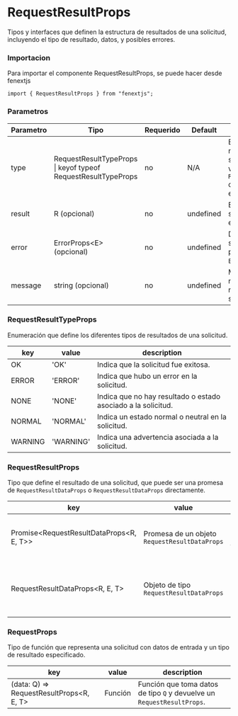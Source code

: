 # RequestResultProps

Tipos y interfaces que definen la estructura de resultados de una solicitud, incluyendo el tipo de resultado, datos, y posibles errores.

### Importacion

Para importar el componente RequestResultProps, se puede hacer desde fenextjs

```tsx copy
import { RequestResultProps } from "fenextjs";
```

### Parametros

| Parametro | Tipo                                                          | Requerido | Default   | Descripcion                                                                                                                  |
| --------- | ------------------------------------------------------------- | --------- | --------- | ---------------------------------------------------------------------------------------------------------------------------- |
| type      | RequestResultTypeProps \| keyof typeof RequestResultTypeProps | no        | N/A       | Especifica el tipo de resultado de la solicitud; acepta un valor del enum `RequestResultTypeProps` o una cadena equivalente. |
| result    | R (opcional)                                                  | no        | undefined | El resultado de la solicitud si esta fue exitosa.                                                                            |
| error     | ErrorProps\<E\> (opcional)                                    | no        | undefined | Detalles del error si la solicitud falló, definidos por la interfaz `ErrorProps`.                                            |
| message   | string (opcional)                                             | no        | undefined | Mensaje adicional relacionado con el resultado de la solicitud.                                                              |

### RequestResultTypeProps

Enumeración que define los diferentes tipos de resultados de una solicitud.

| key     | value     | description                                                   |
| ------- | --------- | ------------------------------------------------------------- |
| OK      | 'OK'      | Indica que la solicitud fue exitosa.                          |
| ERROR   | 'ERROR'   | Indica que hubo un error en la solicitud.                     |
| NONE    | 'NONE'    | Indica que no hay resultado o estado asociado a la solicitud. |
| NORMAL  | 'NORMAL'  | Indica un estado normal o neutral en la solicitud.            |
| WARNING | 'WARNING' | Indica una advertencia asociada a la solicitud.               |

### RequestResultProps

Tipo que define el resultado de una solicitud, que puede ser una promesa de `RequestResultDataProps` o `RequestResultDataProps` directamente.

| key                                          | value                                         | description                                    |
| -------------------------------------------- | --------------------------------------------- | ---------------------------------------------- |
| Promise\<RequestResultDataProps\<R, E, T\>\> | Promesa de un objeto `RequestResultDataProps` | Resultado de la solicitud en forma de promesa. |
| RequestResultDataProps\<R, E, T\>            | Objeto de tipo `RequestResultDataProps`       | Resultado de la solicitud como objeto directo. |

### RequestProps

Tipo de función que representa una solicitud con datos de entrada y un tipo de resultado especificado.

| key                                         | value   | description                                                            |
| ------------------------------------------- | ------- | ---------------------------------------------------------------------- |
| (data: Q) =\> RequestResultProps\<R, E, T\> | Función | Función que toma datos de tipo `Q` y devuelve un `RequestResultProps`. |
